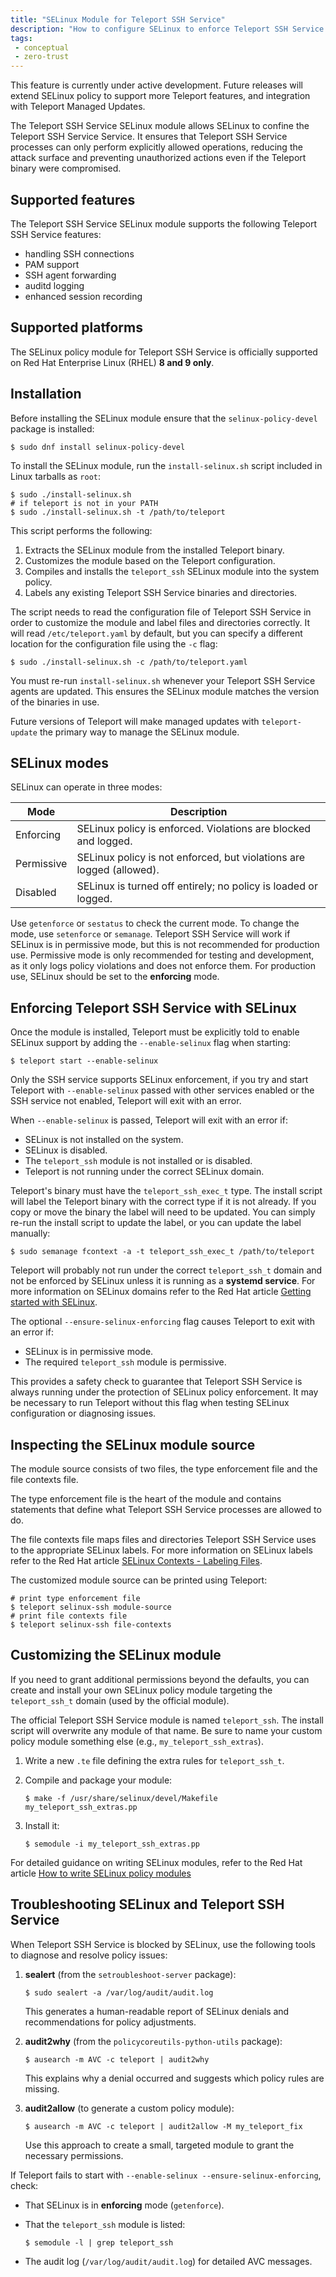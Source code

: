 ```yaml
---
title: "SELinux Module for Teleport SSH Service"
description: "How to configure SELinux to enforce Teleport SSH Service."
tags:
 - conceptual
 - zero-trust
---
```


<Admonition type="note">

This feature is currently under active development. Future releases will extend SELinux policy to support
more Teleport features, and integration with Teleport Managed Updates.

</Admonition>

The Teleport SSH Service SELinux module allows SELinux to confine the Teleport SSH Service Service. It ensures that Teleport SSH Service processes can only perform explicitly allowed operations, reducing the attack surface and preventing unauthorized actions even if the Teleport binary were compromised.

## Supported features

The Teleport SSH Service SELinux module supports the following Teleport SSH Service features:

- handling SSH connections
- PAM support
- SSH agent forwarding
- auditd logging
- enhanced session recording

## Supported platforms

The SELinux policy module for Teleport SSH Service is officially supported on Red Hat Enterprise Linux (RHEL) **8 and 9 only**.

## Installation

Before installing the SELinux module ensure that the `selinux-policy-devel` package is installed:

```
$ sudo dnf install selinux-policy-devel
```

To install the SELinux module, run the `install-selinux.sh` script included in Linux tarballs as `root`:

```code
$ sudo ./install-selinux.sh
# if teleport is not in your PATH
$ sudo ./install-selinux.sh -t /path/to/teleport
```

This script performs the following:

1. Extracts the SELinux module from the installed Teleport binary.
1. Customizes the module based on the Teleport configuration.
1. Compiles and installs the `teleport_ssh` SELinux module into the system policy.
1. Labels any existing Teleport SSH Service binaries and directories.

The script needs to read the configuration file of Teleport SSH Service in order to customize the module
and label files and directories correctly. It will read `/etc/teleport.yaml` by default, but you can specify a different location for the configuration file using the `-c` flag:

```code
$ sudo ./install-selinux.sh -c /path/to/teleport.yaml
```

<Admonition type="note">

You must re-run `install-selinux.sh` whenever your Teleport SSH Service agents are updated. This ensures the SELinux module matches the version of the binaries in use.

</Admonition>

Future versions of Teleport will make managed updates with `teleport-update` the primary way to manage the SELinux module.

## SELinux modes

SELinux can operate in three modes:

| Mode           | Description                                                          |
| -------------- | -------------------------------------------------------------------- |
| Enforcing  | SELinux policy is enforced. Violations are blocked and logged.       |
| Permissive | SELinux policy is not enforced, but violations are logged (allowed). |
| Disabled   | SELinux is turned off entirely; no policy is loaded or logged.       |

Use `getenforce` or `sestatus` to check the current mode. To change the mode, use `setenforce` or `semanage`. Teleport SSH Service will work if SELinux is in permissive mode, but this is not recommended for
production use. Permissive mode is only recommended for testing and development, as it only logs policy violations and does not enforce them. For production use, SELinux should be set to the **enforcing** mode.

## Enforcing Teleport SSH Service with SELinux

Once the module is installed, Teleport must be explicitly told to enable SELinux support by adding the `--enable-selinux` flag when starting:

```code
$ teleport start --enable-selinux
```

<Admonition type="note">

Only the SSH service supports SELinux enforcement, if you try and start Teleport with `--enable-selinux` passed with other services enabled or the SSH service not enabled, Teleport will exit with an error.

</Admonition>

When `--enable-selinux` is passed, Teleport will exit with an error if:
- SELinux is not installed on the system.
- SELinux is disabled.
- The `teleport_ssh` module is not installed or is disabled.
- Teleport is not running under the correct SELinux domain.

Teleport's binary must have the `teleport_ssh_exec_t` type. The install script will label the Teleport binary with the correct type if it is not already.
If you copy or move the binary the label will need to be updated. You can simply re-run the install script to update the label, or you can update the label manually:

```code
$ sudo semanage fcontext -a -t teleport_ssh_exec_t /path/to/teleport
```

<Admonition type="note">

Teleport will probably not run under the correct `teleport_ssh_t` domain and not be enforced by SELinux unless it is running as a **systemd service**. For more information on SELinux domains refer to the Red Hat article [Getting started with SELinux](https://docs.redhat.com/en/documentation/red_hat_enterprise_linux/9/html/using_selinux/getting-started-with-selinux_using-selinux).

</Admonition>

The optional `--ensure-selinux-enforcing` flag causes Teleport to exit with an error if:

- SELinux is in permissive mode.
- The required `teleport_ssh` module is permissive.

This provides a safety check to guarantee that Teleport SSH Service is always running under the protection of SELinux policy enforcement. It may be necessary to run Teleport without this flag when testing SELinux configuration or diagnosing issues.

## Inspecting the SELinux module source

The module source consists of two files, the type enforcement file and the file contexts file.

The type enforcement file is the heart of the module and contains statements that define what Teleport SSH Service processes are allowed to do.

The file contexts file maps files and directories Teleport SSH Service uses to the appropriate SELinux labels. For more information on SELinux labels refer to the Red Hat article [SELinux Contexts - Labeling Files](https://docs.redhat.com/en/documentation/red_hat_enterprise_linux/7/html/selinux_users_and_administrators_guide/sect-security-enhanced_linux-working_with_selinux-selinux_contexts_labeling_files).

The customized module source can be printed using Teleport:

```code
# print type enforcement file
$ teleport selinux-ssh module-source 
# print file contexts file
$ teleport selinux-ssh file-contexts
```

## Customizing the SELinux module

If you need to grant additional permissions beyond the defaults, you can create and install your own SELinux policy module targeting the `teleport_ssh_t` domain (used by the official module).

<Admonition type="warning">

The official Teleport SSH Service module is named `teleport_ssh`. The install script will overwrite any module of that name. Be sure to name your custom policy module something else (e.g., `my_teleport_ssh_extras`).

</Admonition>

1. Write a new `.te` file defining the extra rules for `teleport_ssh_t`.

1. Compile and package your module:

   ```code
   $ make -f /usr/share/selinux/devel/Makefile my_teleport_ssh_extras.pp
   ```

1. Install it:

   ```code
   $ semodule -i my_teleport_ssh_extras.pp
   ```

For detailed guidance on writing SELinux modules, refer to the Red Hat article [How to write SELinux policy modules](https://access.redhat.com/articles/6999267)

## Troubleshooting SELinux and Teleport SSH Service

When Teleport SSH Service is blocked by SELinux, use the following tools to diagnose and resolve policy issues:

1. **sealert** (from the `setroubleshoot-server` package):

   ```code
   $ sudo sealert -a /var/log/audit/audit.log
   ```

   This generates a human-readable report of SELinux denials and recommendations for policy adjustments.

1. **audit2why** (from the `policycoreutils-python-utils` package):

   ```code
   $ ausearch -m AVC -c teleport | audit2why
   ```

   This explains why a denial occurred and suggests which policy rules are missing.

1. **audit2allow** (to generate a custom policy module):

   ```code
   $ ausearch -m AVC -c teleport | audit2allow -M my_teleport_fix
   ```

   Use this approach to create a small, targeted module to grant the necessary permissions.

If Teleport fails to start with `--enable-selinux --ensure-selinux-enforcing`, check:

- That SELinux is in **enforcing** mode (`getenforce`).

- That the `teleport_ssh` module is listed:

  ```code
  $ semodule -l | grep teleport_ssh
  ```

- The audit log (`/var/log/audit/audit.log`) for detailed AVC messages.
